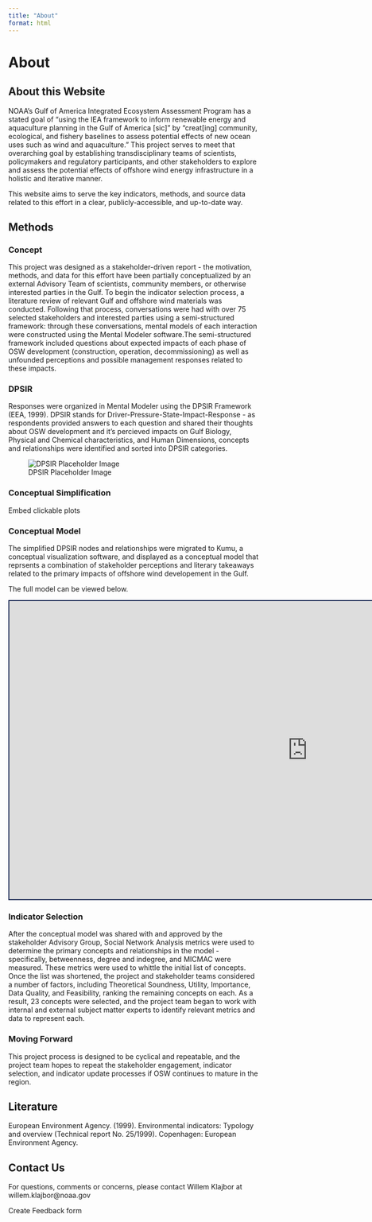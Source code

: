 ```yaml
---
title: "About"
format: html
---
```


# About

## About this Website

NOAA’s Gulf of America Integrated Ecosystem Assessment Program has a stated goal of “using the IEA framework to inform renewable energy and aquaculture planning in the Gulf of America [sic]” by “creat[ing] community, ecological, and fishery baselines to assess potential effects of new ocean uses such as wind and aquaculture.” This project serves to meet that overarching goal by establishing transdisciplinary teams of scientists, policymakers and regulatory participants, and other stakeholders to explore and assess the potential effects of offshore wind energy infrastructure in a holistic and iterative manner.

This website aims to serve the key indicators, methods, and source data related to this effort in a clear, publicly-accessible, and up-to-date way.

## Methods

### Concept

This project was designed as a stakeholder-driven report - the motivation, methods, and data for this effort have been partially conceptualized by an external Advisory Team of scientists, community members, or otherwise interested parties in the Gulf. To begin the indicator selection process, a literature review of relevant Gulf and offshore wind materials was conducted. Following that process, conversations were had with over 75 selected stakeholders and interested parties using a semi-structured framework: through these conversations, mental models of each interaction were constructed using the Mental Modeler software.The semi-structured framework included questions about expected impacts of each phase of OSW development (construction, operation, decommissioning) as well as unfounded perceptions and possible management responses related to these impacts.

### DPSIR

Responses were organized in Mental Modeler using the DPSIR Framework (EEA, 1999). DPSIR stands for Driver-Pressure-State-Impact-Response - as respondents provided answers to each question and shared their thoughts about OSW development and it's percieved impacts on Gulf Biology, Physical and Chemical characteristics, and Human Dimensions, concepts and relationships were identified and sorted into DPSIR categories.

![DPSIR Placeholder Image](https://farm1.staticflickr.com/698/32236252251_e2f4231417_o.jpg){fig-align="center"}

### Conceptual Simplification

::: {.callout-tip title="To Add to Header"}
Embed clickable  plots
:::

### Conceptual Model

The simplified DPSIR nodes and relationships were migrated to Kumu, a conceptual visualization software, and displayed as a conceptual model that reprsents a combination of stakeholder perceptions and literary takeaways related to the primary impacts of offshore wind developement in the Gulf. 

The full model can be viewed below.

```{=html}
    <iframe src="https://embed.kumu.io/e601ebcaeaa52f7396f77d01095ef3e7" width="1200" height="600" style="border:2px solid #1A2954;" ></iframe>
```

### Indicator Selection

After the conceptual model was shared with and approved by the stakeholder Advisory Group, Social Network Analysis metrics were used to determine the primary concepts and relationships in the model - specifically, betweenness, degree and indegree, and MICMAC were measured. These metrics were used to whittle the initial list of concepts. Once the list was shortened, the project and stakeholder teams considered a number of factors, including Theoretical Soundness, Utility, Importance, Data Quality, and Feasibility, ranking the remaining concepts on each. As a result, 23 concepts were selected, and the project team began to work with internal and external subject matter experts to identify relevant metrics and data to represent each.

### Moving Forward

This project process is designed to be cyclical and repeatable, and the project team hopes to repeat the stakeholder engagement, indicator selection, and indicator update processes if OSW continues to mature in the region.

## Literature

European Environment Agency. (1999). Environmental indicators: Typology and overview (Technical report No. 25/1999). Copenhagen: European Environment Agency.


## Contact Us

For questions, comments or concerns, please contact Willem Klajbor at willem.klajbor@noaa.gov

::: {.callout-tip title="To Add to Header"}
Create Feedback form
:::
